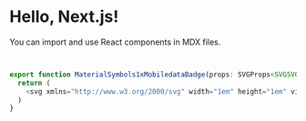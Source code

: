 # Hello, Next.js!


You can import and use React components in MDX files.

```ts


export function MaterialSymbols1xMobiledataBadge(props: SVGProps<SVGSVGElement>) {
  return (
    <svg xmlns="http://www.w3.org/2000/svg" width="1em" height="1em" viewBox="0 0 24 24" {...props}><path fill="currentColor" d="M3 21q-.825 0-1.413-.588T1 19V5q0-.825.588-1.413T3 3h18q.825 0 1.413.588T23 5v14q0 .825-.588 1.413T21 21H3Zm4-4h2V7H5v2h2v8Zm4.5 0h2l1.75-3.175L17 17h2l-2.75-5L19 7h-2l-1.75 3.175L13.5 7h-2l2.75 5l-2.75 5Z"></path></svg>
  )
}

``` 
